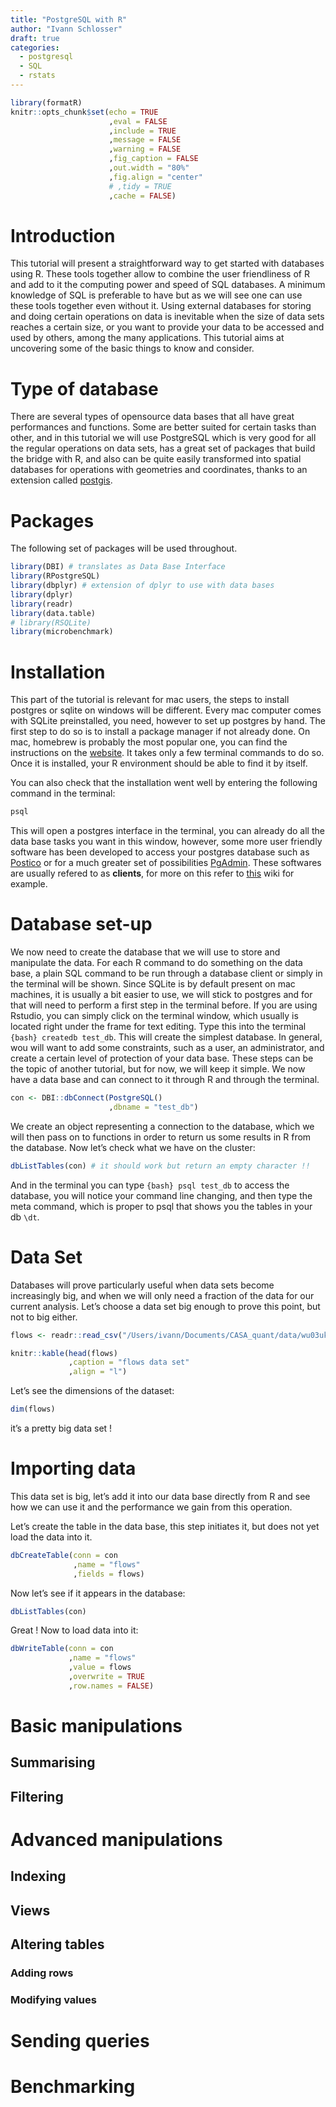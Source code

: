 ```yaml
---
title: "PostgreSQL with R"
author: "Ivann Schlosser"
draft: true
categories:
  - postgresql
  - SQL
  - rstats
---
```


```r

library(formatR)
knitr::opts_chunk$set(echo = TRUE
                      ,eval = FALSE
                      ,include = TRUE
                      ,message = FALSE
                      ,warning = FALSE
                      ,fig_caption = FALSE
                      ,out.width = "80%"
                      ,fig.align = "center"
                      # ,tidy = TRUE
                      ,cache = FALSE)

```

# Introduction

This tutorial will present a straightforward way to get started with databases using R. These tools together allow to combine the user friendliness of R and add to it the computing power and speed of SQL databases. A minimum knowledge of SQL is preferable to have but as we will see one can use these tools together even without it. Using external databases for storing and doing certain operations on data is inevitable when the size of data sets reaches a certain size, or you want to provide your data to be accessed and used by others, among the many applications. This tutorial aims at uncovering some of the basic things to know and consider.

# Type of database

There are several types of opensource data bases that all have great performances and functions. Some are better suited for certain tasks than other, and in this tutorial we will use PostgreSQL which is very good for all the regular operations on data sets, has a great set of packages that build the bridge with R, and also can be quite easily transformed into spatial databases for operations with geometries and coordinates, thanks to an extension called [postgis](https://postgis.net).

# Packages

The following set of packages will be used throughout.

```r
library(DBI) # translates as Data Base Interface
library(RPostgreSQL) 
library(dbplyr) # extension of dplyr to use with data bases
library(dplyr)
library(readr)
library(data.table)
# library(RSQLite)
library(microbenchmark)

```

# Installation

This part of the tutorial is relevant for mac users, the steps to install postgres or sqlite on windows will be different. Every mac computer comes with SQLite preinstalled, you need, however to set up postgres by hand. The first step to do so is to install a package manager if not already done. On mac, homebrew is probably the most popular one, you can find the instructions on the [website](https://brew.sh). It takes only a few terminal commands to do so. Once it is installed, your R environment should be able to find it by itself.

You can also check that the installation went well by entering the following command in the terminal:

```bash
psql
```

This will open a postgres interface in the terminal, you can already do all the data base tasks you want in this window, however, some more user friendly software has been developed to access your postgres database such as [Postico](https://eggerapps.at/postico2/) or for a much greater set of possibilities [PgAdmin](https://www.pgadmin.org). These softwares are usually refered to as **clients**, for more on this refer to [this](https://wiki.postgresql.org/wiki/PostgreSQL_Clients) wiki for example.

# Database set-up

We now need to create the database that we will use to store and manipulate the data. For each R command to do something on the data base, a plain SQL command to be run through a database client or simply in the terminal will be shown. Since SQLite is by default present on mac machines, it is usually a bit easier to use, we will stick to postgres and for that will need to perform a first step in the terminal before. If you are using Rstudio, you can simply click on the terminal window, which usually is located right under the frame for text editing. Type this into the terminal `{bash} createdb test_db`. This will create the simplest database. In general, wou will want to add some constraints, such as a user, an administrator, and create a certain level of protection of your data base. These steps can be the topic of another tutorial, but for now, we will keep it simple. We now have a data base and can connect to it through R and through the terminal.

```r
con <- DBI::dbConnect(PostgreSQL()
                      ,dbname = "test_db")

```

We create an object representing a connection to the database, which we will then pass on to functions in order to return us some results in R from the database. Now let's check what we have on the cluster:

```r
dbListTables(con) # it should work but return an empty character !!
```

And in the terminal you can type `{bash} psql test_db` to access the database, you will notice your command line changing, and then type the meta command, which is proper to psql that shows you the tables in your db `\dt`.

# Data Set

Databases will prove particularly useful when data sets become increasingly big, and when we will only need a fraction of the data for our current analysis. Let's choose a data set big enough to prove this point, but not to big either.

```r

flows <- readr::read_csv("/Users/ivann/Documents/CASA_quant/data/wu03uk_tidy.csv")

```

```r

knitr::kable(head(flows)
             ,caption = "flows data set"
             ,align = "l") 

```

Let's see the dimensions of the dataset:

```r

dim(flows)

```

it's a pretty big data set !

# Importing data

This data set is big, let's add it into our data base directly from R and see how we can use it and the performance we gain from this operation.

Let's create the table in the data base, this step initiates it, but does not yet load the data into it.

```r
dbCreateTable(conn = con
              ,name = "flows"
              ,fields = flows)
```

Now let's see if it appears in the database:

```r
dbListTables(con)
```

Great ! Now to load data into it:

```r
dbWriteTable(conn = con
             ,name = "flows"
             ,value = flows
             ,overwrite = TRUE
             ,row.names = FALSE)

```

# Basic manipulations

## Summarising

## Filtering

# Advanced manipulations

## Indexing

## Views

## Altering tables

### Adding rows

### Modifying values

# Sending queries

# Benchmarking
